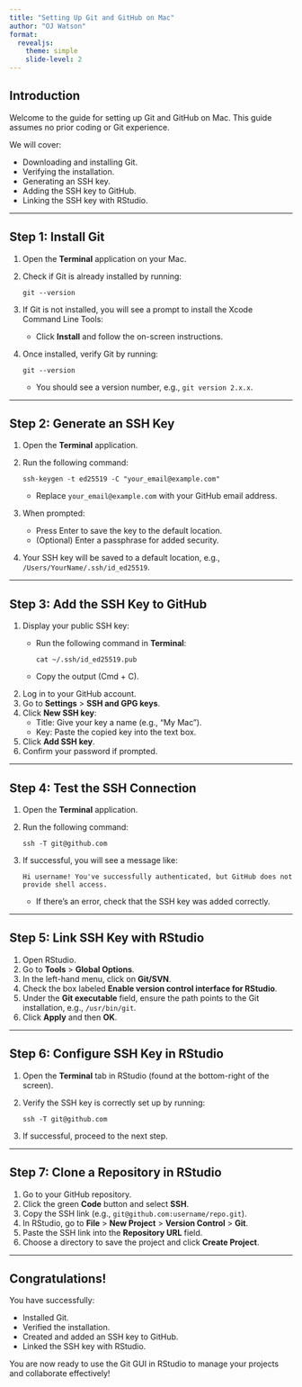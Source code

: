 ```yaml
---
title: "Setting Up Git and GitHub on Mac"
author: "OJ Watson"
format:
  revealjs: 
    theme: simple
    slide-level: 2
---
```


## Introduction {.smaller}

Welcome to the guide for setting up Git and GitHub on Mac. This guide assumes no prior coding or Git experience.

We will cover:

- Downloading and installing Git.
- Verifying the installation.
- Generating an SSH key.
- Adding the SSH key to GitHub.
- Linking the SSH key with RStudio.

---

## Step 1: Install Git {.smaller}

1. Open the **Terminal** application on your Mac.
2. Check if Git is already installed by running:
   ```
   git --version
   ```
3. If Git is not installed, you will see a prompt to install the Xcode Command Line Tools:
   - Click **Install** and follow the on-screen instructions.
4. Once installed, verify Git by running:
   ```
   git --version
   ```
   - You should see a version number, e.g., `git version 2.x.x`.

---

## Step 2: Generate an SSH Key {.smaller}

1. Open the **Terminal** application.
2. Run the following command:
   ```
   ssh-keygen -t ed25519 -C "your_email@example.com"
   ```
   - Replace `your_email@example.com` with your GitHub email address.
3. When prompted:
   - Press Enter to save the key to the default location.
   - (Optional) Enter a passphrase for added security.
4. Your SSH key will be saved to a default location, e.g., `/Users/YourName/.ssh/id_ed25519`.

---

## Step 3: Add the SSH Key to GitHub {.smaller}

1. Display your public SSH key:
   - Run the following command in **Terminal**:
     ```
     cat ~/.ssh/id_ed25519.pub
     ```
   - Copy the output (Cmd + C).
2. Log in to your GitHub account.
3. Go to **Settings** > **SSH and GPG keys**.
4. Click **New SSH key**:
   - Title: Give your key a name (e.g., "My Mac").
   - Key: Paste the copied key into the text box.
5. Click **Add SSH key**.
6. Confirm your password if prompted.

---

## Step 4: Test the SSH Connection {.smaller}

1. Open the **Terminal** application.
2. Run the following command:
   ```
   ssh -T git@github.com
   ```
3. If successful, you will see a message like:
   ```
   Hi username! You've successfully authenticated, but GitHub does not provide shell access.
   ```
   - If there’s an error, check that the SSH key was added correctly.

---

## Step 5: Link SSH Key with RStudio {.smaller}

1. Open RStudio.
2. Go to **Tools** > **Global Options**.
3. In the left-hand menu, click on **Git/SVN**.
4. Check the box labeled **Enable version control interface for RStudio**.
5. Under the **Git executable** field, ensure the path points to the Git installation, e.g., `/usr/bin/git`.
6. Click **Apply** and then **OK**.

---

## Step 6: Configure SSH Key in RStudio {.smaller}

1. Open the **Terminal** tab in RStudio (found at the bottom-right of the screen).
2. Verify the SSH key is correctly set up by running:
   ```
   ssh -T git@github.com
   ```
3. If successful, proceed to the next step.

---

## Step 7: Clone a Repository in RStudio {.smaller}

1. Go to your GitHub repository.
2. Click the green **Code** button and select **SSH**.
3. Copy the SSH link (e.g., `git@github.com:username/repo.git`).
4. In RStudio, go to **File** > **New Project** > **Version Control** > **Git**.
5. Paste the SSH link into the **Repository URL** field.
6. Choose a directory to save the project and click **Create Project**.

---

## Congratulations! {.smaller}

You have successfully:

- Installed Git.
- Verified the installation.
- Created and added an SSH key to GitHub.
- Linked the SSH key with RStudio.

You are now ready to use the Git GUI in RStudio to manage your projects and collaborate effectively!
